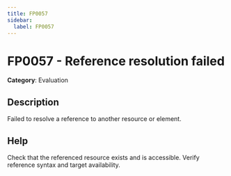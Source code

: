 ```yaml
---
title: FP0057
sidebar:
  label: FP0057
---
```


# FP0057 - Reference resolution failed

**Category**: Evaluation

## Description

Failed to resolve a reference to another resource or element.

## Help

Check that the referenced resource exists and is accessible. Verify reference syntax and target availability.
